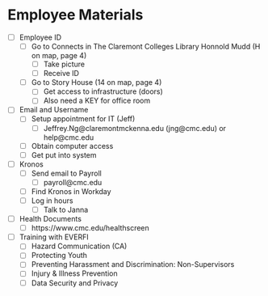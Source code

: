 # Employee Materials

- [ ]	Employee ID
  - [ ]	Go to Connects in The Claremont Colleges Library Honnold Mudd (H on map, page 4)
    - [ ]	Take picture 
    - [ ]	Receive ID
  - [ ]	Go to Story House (14 on map, page 4)
    - [ ]	Get access to infrastructure (doors)
    - [ ]	Also need a KEY for office room 
- [ ]	Email and Username
  - [ ]	Setup appointment for IT (Jeff)
    - [ ]	Jeffrey.Ng@claremontmckenna.edu (jng@cmc.edu) or help@cmc.edu
  - [ ]	Obtain computer access
  - [ ]	Get put into system
- [ ]	Kronos
  - [ ]	Send email to Payroll
    - [ ]	payroll@cmc.edu
  - [ ]	Find Kronos in Workday
  - [ ]	Log in hours 
    - [ ]	Talk to Janna
- [ ]	Health Documents
  - [ ]	https://www.cmc.edu/healthscreen
- [ ]	Training with EVERFI
  - [ ]	Hazard Communication (CA)
  - [ ] Protecting Youth
  - [ ]	Preventing Harassment and Discrimination: Non-Supervisors
  - [ ]	Injury & Illness Prevention
  - [ ]	Data Security and Privacy
